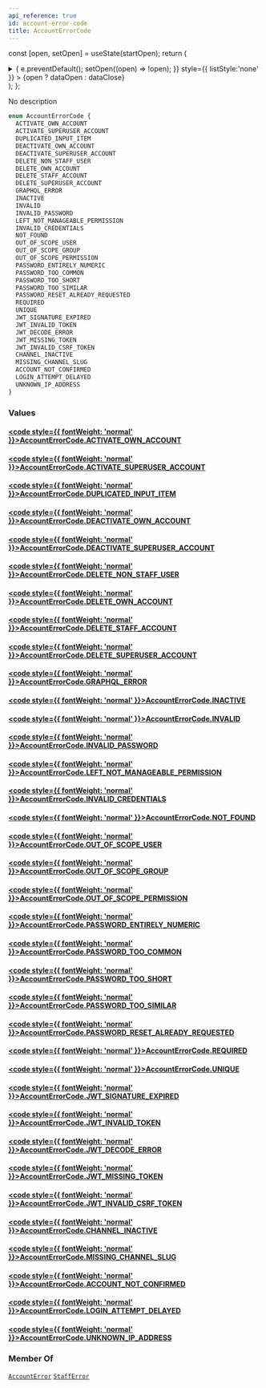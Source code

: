 ```yaml
---
api_reference: true
id: account-error-code
title: AccountErrorCode
---
```






const [open, setOpen] = useState(startOpen);
return (
<details {...(open ? { open: true } : {})} className="details" style={{ border:'none', boxShadow:'none', background:'var(--ifm-background-color)' }}>
<summary
onClick={(e) => {
e.preventDefault();
setOpen((open) => !open);
}}
style={{ listStyle:'none' }} >
{open ? dataOpen : dataClose}
</summary>
{open && children}
</details>
);
};

No description

```graphql
enum AccountErrorCode {
  ACTIVATE_OWN_ACCOUNT
  ACTIVATE_SUPERUSER_ACCOUNT
  DUPLICATED_INPUT_ITEM
  DEACTIVATE_OWN_ACCOUNT
  DEACTIVATE_SUPERUSER_ACCOUNT
  DELETE_NON_STAFF_USER
  DELETE_OWN_ACCOUNT
  DELETE_STAFF_ACCOUNT
  DELETE_SUPERUSER_ACCOUNT
  GRAPHQL_ERROR
  INACTIVE
  INVALID
  INVALID_PASSWORD
  LEFT_NOT_MANAGEABLE_PERMISSION
  INVALID_CREDENTIALS
  NOT_FOUND
  OUT_OF_SCOPE_USER
  OUT_OF_SCOPE_GROUP
  OUT_OF_SCOPE_PERMISSION
  PASSWORD_ENTIRELY_NUMERIC
  PASSWORD_TOO_COMMON
  PASSWORD_TOO_SHORT
  PASSWORD_TOO_SIMILAR
  PASSWORD_RESET_ALREADY_REQUESTED
  REQUIRED
  UNIQUE
  JWT_SIGNATURE_EXPIRED
  JWT_INVALID_TOKEN
  JWT_DECODE_ERROR
  JWT_MISSING_TOKEN
  JWT_INVALID_CSRF_TOKEN
  CHANNEL_INACTIVE
  MISSING_CHANNEL_SLUG
  ACCOUNT_NOT_CONFIRMED
  LOGIN_ATTEMPT_DELAYED
  UNKNOWN_IP_ADDRESS
}
```

### Values

#### [<code style={{ fontWeight: 'normal' }}>AccountErrorCode.<b>ACTIVATE_OWN_ACCOUNT</b></code>](#)

#### [<code style={{ fontWeight: 'normal' }}>AccountErrorCode.<b>ACTIVATE_SUPERUSER_ACCOUNT</b></code>](#)

#### [<code style={{ fontWeight: 'normal' }}>AccountErrorCode.<b>DUPLICATED_INPUT_ITEM</b></code>](#)

#### [<code style={{ fontWeight: 'normal' }}>AccountErrorCode.<b>DEACTIVATE_OWN_ACCOUNT</b></code>](#)

#### [<code style={{ fontWeight: 'normal' }}>AccountErrorCode.<b>DEACTIVATE_SUPERUSER_ACCOUNT</b></code>](#)

#### [<code style={{ fontWeight: 'normal' }}>AccountErrorCode.<b>DELETE_NON_STAFF_USER</b></code>](#)

#### [<code style={{ fontWeight: 'normal' }}>AccountErrorCode.<b>DELETE_OWN_ACCOUNT</b></code>](#)

#### [<code style={{ fontWeight: 'normal' }}>AccountErrorCode.<b>DELETE_STAFF_ACCOUNT</b></code>](#)

#### [<code style={{ fontWeight: 'normal' }}>AccountErrorCode.<b>DELETE_SUPERUSER_ACCOUNT</b></code>](#)

#### [<code style={{ fontWeight: 'normal' }}>AccountErrorCode.<b>GRAPHQL_ERROR</b></code>](#)

#### [<code style={{ fontWeight: 'normal' }}>AccountErrorCode.<b>INACTIVE</b></code>](#)

#### [<code style={{ fontWeight: 'normal' }}>AccountErrorCode.<b>INVALID</b></code>](#)

#### [<code style={{ fontWeight: 'normal' }}>AccountErrorCode.<b>INVALID_PASSWORD</b></code>](#)

#### [<code style={{ fontWeight: 'normal' }}>AccountErrorCode.<b>LEFT_NOT_MANAGEABLE_PERMISSION</b></code>](#)

#### [<code style={{ fontWeight: 'normal' }}>AccountErrorCode.<b>INVALID_CREDENTIALS</b></code>](#)

#### [<code style={{ fontWeight: 'normal' }}>AccountErrorCode.<b>NOT_FOUND</b></code>](#)

#### [<code style={{ fontWeight: 'normal' }}>AccountErrorCode.<b>OUT_OF_SCOPE_USER</b></code>](#)

#### [<code style={{ fontWeight: 'normal' }}>AccountErrorCode.<b>OUT_OF_SCOPE_GROUP</b></code>](#)

#### [<code style={{ fontWeight: 'normal' }}>AccountErrorCode.<b>OUT_OF_SCOPE_PERMISSION</b></code>](#)

#### [<code style={{ fontWeight: 'normal' }}>AccountErrorCode.<b>PASSWORD_ENTIRELY_NUMERIC</b></code>](#)

#### [<code style={{ fontWeight: 'normal' }}>AccountErrorCode.<b>PASSWORD_TOO_COMMON</b></code>](#)

#### [<code style={{ fontWeight: 'normal' }}>AccountErrorCode.<b>PASSWORD_TOO_SHORT</b></code>](#)

#### [<code style={{ fontWeight: 'normal' }}>AccountErrorCode.<b>PASSWORD_TOO_SIMILAR</b></code>](#)

#### [<code style={{ fontWeight: 'normal' }}>AccountErrorCode.<b>PASSWORD_RESET_ALREADY_REQUESTED</b></code>](#)

#### [<code style={{ fontWeight: 'normal' }}>AccountErrorCode.<b>REQUIRED</b></code>](#)

#### [<code style={{ fontWeight: 'normal' }}>AccountErrorCode.<b>UNIQUE</b></code>](#)

#### [<code style={{ fontWeight: 'normal' }}>AccountErrorCode.<b>JWT_SIGNATURE_EXPIRED</b></code>](#)

#### [<code style={{ fontWeight: 'normal' }}>AccountErrorCode.<b>JWT_INVALID_TOKEN</b></code>](#)

#### [<code style={{ fontWeight: 'normal' }}>AccountErrorCode.<b>JWT_DECODE_ERROR</b></code>](#)

#### [<code style={{ fontWeight: 'normal' }}>AccountErrorCode.<b>JWT_MISSING_TOKEN</b></code>](#)

#### [<code style={{ fontWeight: 'normal' }}>AccountErrorCode.<b>JWT_INVALID_CSRF_TOKEN</b></code>](#)

#### [<code style={{ fontWeight: 'normal' }}>AccountErrorCode.<b>CHANNEL_INACTIVE</b></code>](#)

#### [<code style={{ fontWeight: 'normal' }}>AccountErrorCode.<b>MISSING_CHANNEL_SLUG</b></code>](#)

#### [<code style={{ fontWeight: 'normal' }}>AccountErrorCode.<b>ACCOUNT_NOT_CONFIRMED</b></code>](#)

#### [<code style={{ fontWeight: 'normal' }}>AccountErrorCode.<b>LOGIN_ATTEMPT_DELAYED</b></code>](#)

#### [<code style={{ fontWeight: 'normal' }}>AccountErrorCode.<b>UNKNOWN_IP_ADDRESS</b></code>](#)

### Member Of

[`AccountError`](../../../api-reference/users/objects/account-error.mdx) <Badge class="badge badge--secondary" text="object"/><Bullet />[`StaffError`](../../../api-reference/users/objects/staff-error.mdx) <Badge class="badge badge--secondary" text="object"/>

